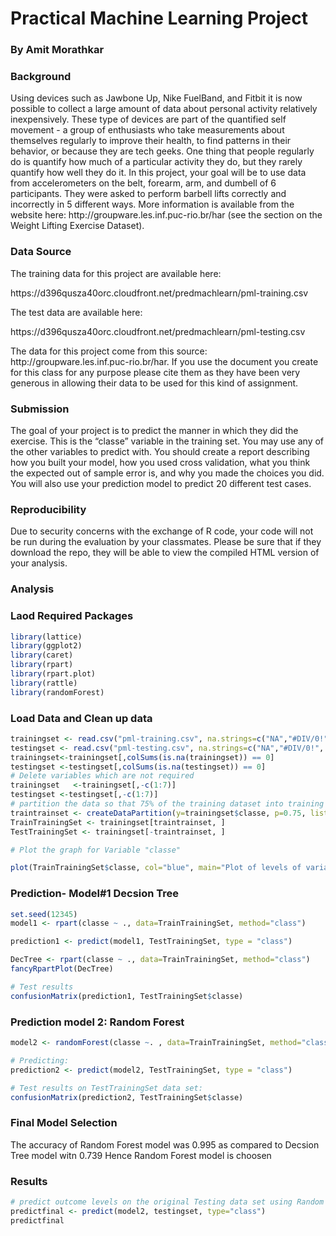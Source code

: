 # Practical Machine Learning Project
### By Amit Morathkar


### Background
Using devices such as Jawbone Up, Nike FuelBand, and Fitbit it is now possible to collect a large amount of data about personal activity relatively inexpensively. These type of devices are part of the quantified self movement - a group of enthusiasts who take measurements about themselves regularly to improve their health, to find patterns in their behavior, or because they are tech geeks. One thing that people regularly do is quantify how much of a particular activity they do, but they rarely quantify how well they do it. In this project, your goal will be to use data from accelerometers on the belt, forearm, arm, and dumbell of 6 participants. They were asked to perform barbell lifts correctly and incorrectly in 5 different ways. More information is available from the website here: http://groupware.les.inf.puc-rio.br/har (see the section on the Weight Lifting Exercise Dataset).

### Data Source
The training data for this project are available here:

https://d396qusza40orc.cloudfront.net/predmachlearn/pml-training.csv

The test data are available here:

https://d396qusza40orc.cloudfront.net/predmachlearn/pml-testing.csv

The data for this project come from this source: http://groupware.les.inf.puc-rio.br/har. If you use the document you create for this class for any purpose please cite them as they have been very generous in allowing their data to be used for this kind of assignment.

### Submission

The goal of your project is to predict the manner in which they did the exercise. This is the "classe" variable in the training set. You may use any of the other variables to predict with. You should create a report describing how you built your model, how you used cross validation, what you think the expected out of sample error is, and why you made the choices you did. You will also use your prediction model to predict 20 different test cases.

### Reproducibility

Due to security concerns with the exchange of R code, your code will not be run during the evaluation by your classmates. Please be sure that if they download the repo, they will be able to view the compiled HTML version of your analysis.

### Analysis

### Laod Required Packages
```r
library(lattice)
library(ggplot2)
library(caret)
library(rpart)
library(rpart.plot)
library(rattle)
library(randomForest)


```


### Load Data and Clean up data
```r
trainingset <- read.csv("pml-training.csv", na.strings=c("NA","#DIV/0!", ""))
testingset <- read.csv("pml-testing.csv", na.strings=c("NA","#DIV/0!", ""))
trainingset<-trainingset[,colSums(is.na(trainingset)) == 0]
testingset <-testingset[,colSums(is.na(testingset)) == 0]
# Delete variables which are not required
trainingset   <-trainingset[,-c(1:7)]
testingset <-testingset[,-c(1:7)]
# partition the data so that 75% of the training dataset into training and the remaining 25% to testing
traintrainset <- createDataPartition(y=trainingset$classe, p=0.75, list=FALSE)
TrainTrainingSet <- trainingset[traintrainset, ] 
TestTrainingSet <- trainingset[-traintrainset, ]

# Plot the graph for Variable "classe"

plot(TrainTrainingSet$classe, col="blue", main="Plot of levels of variable classe within the TrainTrainingSet data set", xlab="classe", ylab="Frequency")
```

### Prediction- Model#1 Decsion Tree
```r
set.seed(12345)
model1 <- rpart(classe ~ ., data=TrainTrainingSet, method="class")

prediction1 <- predict(model1, TestTrainingSet, type = "class")

DecTree <- rpart(classe ~ ., data=TrainTrainingSet, method="class")
fancyRpartPlot(DecTree)
```

```r
# Test results
confusionMatrix(prediction1, TestTrainingSet$classe)
```


### Prediction model 2: Random Forest

```r
model2 <- randomForest(classe ~. , data=TrainTrainingSet, method="class")

# Predicting:
prediction2 <- predict(model2, TestTrainingSet, type = "class")

# Test results on TestTrainingSet data set:
confusionMatrix(prediction2, TestTrainingSet$classe)
```


### Final Model Selection

The accuracy of Random Forest model was 0.995 as compared to Decsion Tree model witn 0.739
Hence Random Forest model is choosen

### Results
```r
# predict outcome levels on the original Testing data set using Random Forest algorithm
predictfinal <- predict(model2, testingset, type="class")
predictfinal

```


